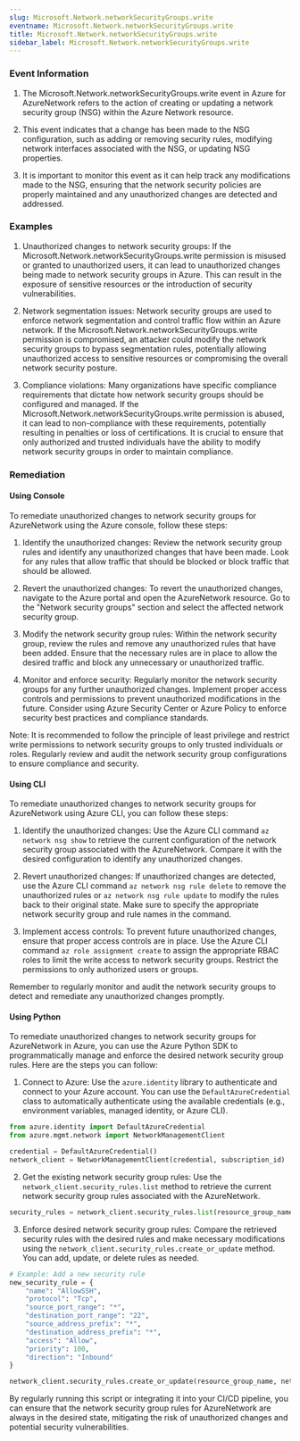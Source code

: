 ```yaml
--- 
slug: Microsoft.Network.networkSecurityGroups.write
eventname: Microsoft.Network.networkSecurityGroups.write
title: Microsoft.Network.networkSecurityGroups.write
sidebar_label: Microsoft.Network.networkSecurityGroups.write
---
```

                       
### Event Information

1. The Microsoft.Network.networkSecurityGroups.write event in Azure for AzureNetwork refers to the action of creating or updating a network security group (NSG) within the Azure Network resource.

2. This event indicates that a change has been made to the NSG configuration, such as adding or removing security rules, modifying network interfaces associated with the NSG, or updating NSG properties.

3. It is important to monitor this event as it can help track any modifications made to the NSG, ensuring that the network security policies are properly maintained and any unauthorized changes are detected and addressed.


### Examples

1. Unauthorized changes to network security groups: If the Microsoft.Network.networkSecurityGroups.write permission is misused or granted to unauthorized users, it can lead to unauthorized changes being made to network security groups in Azure. This can result in the exposure of sensitive resources or the introduction of security vulnerabilities.

2. Network segmentation issues: Network security groups are used to enforce network segmentation and control traffic flow within an Azure network. If the Microsoft.Network.networkSecurityGroups.write permission is compromised, an attacker could modify the network security groups to bypass segmentation rules, potentially allowing unauthorized access to sensitive resources or compromising the overall network security posture.

3. Compliance violations: Many organizations have specific compliance requirements that dictate how network security groups should be configured and managed. If the Microsoft.Network.networkSecurityGroups.write permission is abused, it can lead to non-compliance with these requirements, potentially resulting in penalties or loss of certifications. It is crucial to ensure that only authorized and trusted individuals have the ability to modify network security groups in order to maintain compliance.

### Remediation

#### Using Console

To remediate unauthorized changes to network security groups for AzureNetwork using the Azure console, follow these steps:

1. Identify the unauthorized changes: Review the network security group rules and identify any unauthorized changes that have been made. Look for any rules that allow traffic that should be blocked or block traffic that should be allowed.

2. Revert the unauthorized changes: To revert the unauthorized changes, navigate to the Azure portal and open the AzureNetwork resource. Go to the "Network security groups" section and select the affected network security group.

3. Modify the network security group rules: Within the network security group, review the rules and remove any unauthorized rules that have been added. Ensure that the necessary rules are in place to allow the desired traffic and block any unnecessary or unauthorized traffic.

4. Monitor and enforce security: Regularly monitor the network security groups for any further unauthorized changes. Implement proper access controls and permissions to prevent unauthorized modifications in the future. Consider using Azure Security Center or Azure Policy to enforce security best practices and compliance standards.

Note: It is recommended to follow the principle of least privilege and restrict write permissions to network security groups to only trusted individuals or roles. Regularly review and audit the network security group configurations to ensure compliance and security.

#### Using CLI

To remediate unauthorized changes to network security groups for AzureNetwork using Azure CLI, you can follow these steps:

1. Identify the unauthorized changes: Use the Azure CLI command `az network nsg show` to retrieve the current configuration of the network security group associated with the AzureNetwork. Compare it with the desired configuration to identify any unauthorized changes.

2. Revert unauthorized changes: If unauthorized changes are detected, use the Azure CLI command `az network nsg rule delete` to remove the unauthorized rules or `az network nsg rule update` to modify the rules back to their original state. Make sure to specify the appropriate network security group and rule names in the command.

3. Implement access controls: To prevent future unauthorized changes, ensure that proper access controls are in place. Use the Azure CLI command `az role assignment create` to assign the appropriate RBAC roles to limit the write access to network security groups. Restrict the permissions to only authorized users or groups.

Remember to regularly monitor and audit the network security groups to detect and remediate any unauthorized changes promptly.

#### Using Python

To remediate unauthorized changes to network security groups for AzureNetwork in Azure, you can use the Azure Python SDK to programmatically manage and enforce the desired network security group rules. Here are the steps you can follow:

1. Connect to Azure: Use the `azure.identity` library to authenticate and connect to your Azure account. You can use the `DefaultAzureCredential` class to automatically authenticate using the available credentials (e.g., environment variables, managed identity, or Azure CLI).

```python
from azure.identity import DefaultAzureCredential
from azure.mgmt.network import NetworkManagementClient

credential = DefaultAzureCredential()
network_client = NetworkManagementClient(credential, subscription_id)
```

2. Get the existing network security group rules: Use the `network_client.security_rules.list` method to retrieve the current network security group rules associated with the AzureNetwork.

```python
security_rules = network_client.security_rules.list(resource_group_name, network_security_group_name)
```

3. Enforce desired network security group rules: Compare the retrieved security rules with the desired rules and make necessary modifications using the `network_client.security_rules.create_or_update` method. You can add, update, or delete rules as needed.

```python
# Example: Add a new security rule
new_security_rule = {
    "name": "AllowSSH",
    "protocol": "Tcp",
    "source_port_range": "*",
    "destination_port_range": "22",
    "source_address_prefix": "*",
    "destination_address_prefix": "*",
    "access": "Allow",
    "priority": 100,
    "direction": "Inbound"
}

network_client.security_rules.create_or_update(resource_group_name, network_security_group_name, new_security_rule_name, new_security_rule)
```

By regularly running this script or integrating it into your CI/CD pipeline, you can ensure that the network security group rules for AzureNetwork are always in the desired state, mitigating the risk of unauthorized changes and potential security vulnerabilities.


 